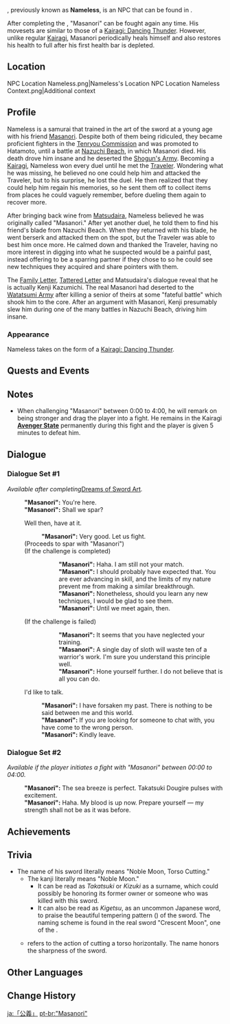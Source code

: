 {{About|the NPC named "Masanori"|the deceased character|Masanori}}
{{Character Infobox
|name             = "Masanori"
|type             = Open-World NPC
|region           = Inazuma
|location         = Inazuma
|image            = NPC Masanori.png
|title            = Nameless
|realname         = Kenji Kazumichi
|affiliation      = Shogun's Army
|affiliationNote  = formerly
|affiliation2     = Kairagi
|voiceEN          = 
}}
{{Lang|'''"Masanori"'''|ja=「公義」|ja_rm="Masanori"}}, previously known as '''Nameless''', is an NPC that can be found in {{Location|Tatarasuna}}.

After completing the {{Quest|Dreams of Sword Art}}, "Masanori" can be fought again any time. His movesets are similar to those of a [[Kairagi: Dancing Thunder]]. However, unlike regular [[Kairagi]], Masanori periodically heals himself and also restores his health to full after his first health bar is depleted.

==Location==
<gallery>
NPC Location Nameless.png|Nameless's Location
NPC Location Nameless Context.png|Additional context
</gallery>

==Profile==
Nameless is a samurai that trained in the art of the sword at a young age with his friend [[Masanori]]. Despite both of them being ridiculed, they became proficient fighters in the [[Tenryou Commission]] and was promoted to Hatamoto, until a battle at [[Nazuchi Beach]], in which Masanori died. His death drove him insane and he deserted the [[Shogun's Army]]. Becoming a [[Kairagi: Dancing Thunder|Kairagi]], Nameless won every duel until he met the [[Traveler]]. Wondering what he was missing, he believed no one could help him and attacked the Traveler, but to his surprise, he lost the duel. He then realized that they could help him regain his memories, so he sent them off to collect items from places he could vaguely remember, before dueling them again to recover more.

After bringing back wine from [[Matsudaira]], Nameless believed he was originally called "Masanori." After yet another duel, he told them to find his friend's blade from Nazuchi Beach. When they returned with his blade, he went berserk and attacked them on the spot, but the Traveler was able to best him once more. He calmed down and thanked the Traveler, having no more interest in digging into what he suspected would be a painful past, instead offering to be a sparring partner if they chose to so he could see new techniques they acquired and share pointers with them.

The [[Family Letter]], [[Tattered Letter]] and Matsudaira's dialogue reveal that he is actually Kenji Kazumichi. The real Masanori had deserted to the [[Watatsumi Army]] after killing a senior of theirs at some "fateful battle" which shook him to the core. After an argument with Masanori, Kenji presumably slew him during one of the many battles in Nazuchi Beach, driving him insane.

===Appearance===
Nameless takes on the form of a [[Kairagi: Dancing Thunder]].

==Quests and Events==
{{Quests and Events|Nameless}}

==Notes==
* When challenging "Masanori" between 0:00 to 4:00, he will remark on being stronger and drag the player into a fight. He remains in the Kairagi '''[[Kairagi: Dancing Thunder|Avenger State]]''' permanently during this fight and the player is given 5 minutes to defeat him.

==Dialogue==
===Dialogue Set #1===
''Available after completing ''[[Dreams of Sword Art]]''.''
{{Dialogue Start}}
:'''"Masanori":''' You're here.
:'''"Masanori":''' Shall we spar?
:{{DIcon}} Well then, have at it.
::'''"Masanori":''' Very good. Let us fight.
:;(Proceeds to spar with "Masanori")
:;(If the challenge is completed)
:::'''"Masanori":''' Haha. I am still not your match.
:::'''"Masanori":''' I should probably have expected that. You are ever advancing in skill, and the limits of my nature prevent me from making a similar breakthrough.
:::'''"Masanori":''' Nonetheless, should you learn any new techniques, I would be glad to see them.
:::'''"Masanori":''' Until we meet again, then.
:;(If the challenge is failed)
:::'''"Masanori":''' It seems that you have neglected your training.
:::'''"Masanori":''' A single day of sloth will waste ten of a warrior's work. I'm sure you understand this principle well.
:::'''"Masanori":''' Hone yourself further. I do not believe that is all you can do.
:{{DIcon}} I'd like to talk.
::'''"Masanori":''' I have forsaken my past. There is nothing to be said between me and this world.
::'''"Masanori":''' If you are looking for someone to chat with, you have come to the wrong person.
::'''"Masanori":''' Kindly leave.
{{Dialogue End}}

===Dialogue Set #2===
''Available if the player initiates a fight with "Masanori" between 00:00 to 04:00.''
{{Dialogue Start}}
:'''"Masanori":''' The sea breeze is perfect. Takatsuki Dougire pulses with excitement.
:'''"Masanori":''' Haha. My blood is up now. Prepare yourself &mdash; my strength shall not be as it was before.
{{Dialogue End}}

==Achievements==
{{Achievement Topic Table|topic=Nameless|requirements=1}}

==Trivia==
* The name of his sword {{Lang|Takatsuki Dougire|ja=貴月胴切}} literally means "Noble Moon, Torso Cutting."
** The kanji {{ja|貴月}} literally means "Noble Moon."
*** It can be read as ''Takatsuki'' or ''Kizuki'' as a surname, which could possibly be honoring its former owner or someone who was killed with this sword.
*** It can also be read as ''Kigetsu'', as an uncommon Japanese word, to praise the beautiful tempering pattern ({{w|Hamon (swordsmithing)|''hamon''}}) of the sword. The naming scheme is found in the real sword "Crescent Moon", one of the {{w|Tenka-Goken|five greatest swords of Japan}}.
** {{Lang|''Dougiri''|ja=胴切}} refers to the action of cutting a torso horizontally. The name honors the sharpness of the sword.
<!--*It may also be a reference to the famous samurai [http://www2.harimaya.com/sengoku/html/tati_k.html Tachibana Dousetsu] and his sword "Chidori," meaning "A Thousand Birds." This could be a word play with his surname and the word Ichika, which can be literally translated to "One Flower" or "A Thousand Flowers" in this context. Another note can be "Masanori" being almost unbeatable in battle, even in a drunken state, may referenced Dousetsu's reputation fighting 37 battles while about half of his body was paralyzed.-->
==Other Languages==
{{Other Languages
|1_en      = Nameless
|1_zhs     = 无名
|1_zhs_rm  = Wúmíng
|1_zht     = 無名
|1_zht_rm  = Wúmíng
|1_zh_tl   = Nameless
|1_ja      = 無名
|1_ja_rm   = Mumei{{Assumed}}
|1_ja_tl   = Nameless
|1_ko      = {{tt|무명|無名}}
|1_ko_tl   = Nameless
|1_es      = Sin nombre
|1_es_tl   = No Name
|1_fr      = Samouraï sans nom
|1_fr_tl   = Nameless Samurai
|1_ru      = Безымянный
|1_ru_tl   = Nameless
|1_th      = นิรนาม
|1_th_rm   = Niranam
|1_th_tl   = Nameless
|1_vi      = {{tt|Vô Danh|無名}}
|1_vi_tl   = Namelesss
|1_de      = Der Namenlose
|1_de_tl   = The Nameless
|1_id      = Nameless
|1_pt      = Sem nome
|1_pt_tl   = No Name
|1_tr      = İsimsiz
|1_tr_tl   = Nameless
|1_it      = Senza nome
|1_it_tl   = Nameless

|2_default_hidden = 1
|2_en      = "Masanori"
|2_zhs     = 「公义」
|2_zhs_rm  = "Gōngyì"
|2_zht     = 「公義」
|2_zht_rm  = "Gōngyì"
|2_ja      = 「公義」
|2_ja_rm   = "Masanori"
|2_ko      = 「마사노리」
|2_es      = Masanori
|2_fr      = «&nbsp;Masanori&nbsp;»
|2_ru      = Масанори
|2_th      = "Masanori"
|2_vi      = Masanori
|2_de      = „Masanori“
|2_id      = "Masanori"
|2_pt      = "Masanori"
|2_tr      = "Masanori"
|2_it      = Masanori
}}

==Change History==
{{Change History|2.0}}
<!--
==References==
{{Reflist}}-->

[[ja:「公義」]]
[[pt-br:"Masanori"]]